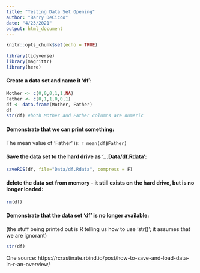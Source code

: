 ```yaml
---
title: "Testing Data Set Opening"
author: "Barry DeCicco"
date: "4/23/2021"
output: html_document
---
```


```r
knitr::opts_chunk$set(echo = TRUE)
```


```r
library(tidyverse)
library(magrittr)
library(here)
```
#### Create a data set and name it 'df':

```r
Mother <- c(0,0,0,1,1,NA)
Father <- c(0,1,1,0,0,1)
df <- data.frame(Mother, Father)
df
str(df) #both Mother and Father columns are numeric

```

#### Demonstrate that we can print something:

The mean value of 'Father' is:  `r mean(df$Father)`

#### Save the data set to the hard drive as '...Data/df.Rdata':

```r
saveRDS(df, file="Data/df.Rdata", compress = F)

```

#### delete the data set from memory - it still exists on the hard drive, but is no longer loaded:

```r

rm(df)

```

#### Demonstrate that the data set 'df' is no longer available:

(the stuff being printed out is R telling us how to use 'str()'; it assumes that we are ignorant)

```r

str(df)

```
One source:  https://rcrastinate.rbind.io/post/how-to-save-and-load-data-in-r-an-overview/


